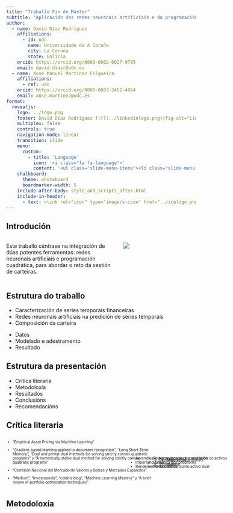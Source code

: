 ```yaml
---
title: "Traballo Fin de Máster"
subtitle: "Aplicación das redes neuronais artificiais e da programación cuadrática na xestión de carteiras"
author: 
  - name: David Díaz Rodríguez
    affiliations:
      - id: udc
        name: Universidade da A Coruña 
        city: La Coruña
        state: Galicia
    orcid: https://orcid.org/0000-0002-0927-9795
    email: david.diazr@udc.es
  - name: Xosé Manuel Martínez Filgueira
    affiliations:
      - ref: udc
    orcid: https://orcid.org/0000-0003-2452-4864
    email: xose.martinez@udc.es
format: 
  revealjs:
    logo: ../logo.png
    footer: David Díaz Rodríguez [![](../linkedinlogo.png){fig-alt="Linkedin profile" width=15px src=../linkedinlogo.png style="margin-bottom:0;"}](https://www.linkedin.com/in/david-d-6257951b8) [![](../githublogo.png){fig-alt="Github ptoject" width=15px src=../githublogo.png style="margin-bottom:0;"}](https://github.com/davidrsch/tfm-slides) [![](../Researchgatelogo.png){fig-alt="ResearchGate profile" width=15px src=../Researchgatelogo.png style="margin-bottom:0;"}](https://www.researchgate.net/profile/David-Diaz-Rodriguez) [![](../orcidlogo.png){fig-alt="ORCid profile" width=15px src=../orcidlogo.png style="margin-bottom:0;"}](https://orcid.org/0000-0002-0927-9795) 
    multiplex: false
    controls: true
    navigation-mode: linear
    transition: slide
    menu: 
      custom:
        - title: 'Language'
          icon: '<i class="fa fa-language">'
          content: '<ul class="slide-menu-items"><li class="slide-menu-item" data-item="0" ><a href="../index.html"><span class="slide-menu-item-title">Español</span></a></li><li class="slide-menu-item" data-item="0" ><a href="../en/index.html"><span class="slide-menu-item-title">English</span></a></li></ul>'
    chalkboard:
      theme: whiteboard
      boardmarker-width: 5
    include-after-body: style_and_scripts_after.html
    include-in-header: 
      - text: <link rel="icon" type="image/x-icon" href="../icologo.png">
---
```


## Introdución

:::: {.columns}

::: {.column width="60%"}
Este traballo céntrase na integración de dúas potentes ferramentas: redes neuronais artificiais e programación cuadrática, para abordar o reto da xestión de carteiras.
:::

::: {.column width="40%"}
![](../imagenes/00.intro.png){}
:::

::::

## Estrutura do traballo

::: {.incremental .fragment}
- Caracterización de series temporais financeiras
- Redes neuronais artificiais na predición de series temporais
- Composición da carteira
:::
::: {.nonincremental .fragment}
- Datos
- Modelado e adestramento
- Resultado
:::

## Estrutura da presentación

::: {.incremental}
- Crítica literaria
- Metodoloxía
- Resultados
- Conclusións
- Recomendacións
:::

## Crítica literaria

::::: {.columns style='display: flex !important; font-size: 0.7em'}
::: {.column width="80%"}
::: {.fragment fragment-index=1}
- "Empirical Asset Pricing via Machine Learning"
:::
::: {.fragment fragment-index=3}
- "Gradient-based learning applied to document recognition", "Long Short-Term Memory", "Dual and primal-dual methods for solving strictly convex quadratic programs" y "A numerically stable dual method for solving strictly convex quadratic programs"
:::
::: {.fragment fragment-index=5}
- "Comisión Nacional del Mercado de Valores y Bolsas y Mercados Españoles"
:::
::: {.fragment fragment-index=7}
- "Medium", "Investopedia", "colah's blog", "Machine Learning Mastery" y "A brief review of portfolio optimization techniques"
:::
:::
::: {.column style='display: flex; justify-content: center; align-items: center;'}
::: {.fragment .fade-in-then-out fragment-index=2 style='position: absolute'}

- Aprendizaxe automática para a avaliación de activos
- Importancia relativa dos preditores
- Rendemento da carteira
  
:::
::: {.fragment .fade-in-then-out fragment-index=4 style='position: absolute'}
- Redes neuronais de convulsión
- LSTM
- Método de conxunto activo dual 
:::
::: {.fragment .fade-in-then-out fragment-index=6 style='position: absolute'}
- Conceptos fundamentais
- Información
:::
::: {.fragment fragment-index=7}
- Material de apoio
:::
:::
:::::

## Metodoloxía {auto-animate=true auto-animate-easing="ease-in-out"}

::: {.r-vstack style="height: 80%;"}
::: {.r-hstack}

:::
:::

## Metodoloxía {auto-animate=true auto-animate-easing="ease-in-out" autoslide=2000}

::: {.fragment autoslide=200}
:::

![](../imagenes/01.BME.png){.fragment .absolute top=200 left=0 width="350" autoslide=20000}

![](../imagenes/02.yahoo.png){.fragment .absolute top=50 right=50 width="200" autoslide=5000}

![](../imagenes/03.error-observaciones.png){.fragment .absolute bottom=0 right=0 width="300" autoslide=35000}

::: {.r-vstack style="height: 80%;"}
::: {.r-hstack}
<div data-id="box1" auto-animate-delay="0" class="arrow-pointer-ff">
<p style="padding-left: 2em; padding-top: 1.6em; font-size: 0.7em;">
Datos
</p>
</div>
:::
:::

## Metodoloxía {auto-animate=true auto-animate-easing="ease-in-out" autoslide=2000}

::: {.fragment autoslide=200}
:::

![](../imagenes/04.volatilidad_gal.png){.fragment .absolute bottom=25 left=0 width="400" autoslide=10000}

![](../imagenes/05.Correlación.png){.fragment .absolute top=50 left=350 width="400" autoslide=10000}

![](../imagenes/06.Beta.png){.fragment .absolute bottom=200 right=25 width="200" autoslide=10000}

::: {.r-vstack style="height: 80%;"}
::: {.r-hstack}
<div data-id="box1" auto-animate-delay="0" class="arrow-pointer-ff">
<p style="padding-left: 2em; padding-top: 1.6em; font-size: 0.7em;">
Datos
</p>
</div>
:::
:::

## Metodoloxía {auto-animate=true auto-animate-easing="ease-in-out" autoslide=20}

::: {.r-stack style="height: 80%;"}
::: {.r-vstack style="height: 80%;"}
::: {.r-hstack}
<div data-id="box1" auto-animate-delay="0" class="arrow-pointer-ff">
<p style="padding-left: 2em; padding-top: 1.6em; font-size: 0.7em;">
Datos
</p>
</div>
:::
:::

::: {.fragment autoslide=200}
::: 

![](../imagenes/07.3dvecs_gal.gif){.fragment width="600rem" autoslide=60000}

:::

## Metodoloxía {auto-animate=true auto-animate-easing="ease-in-out" autoslide=2000}

::: {.r-vstack style="height: 80%;"}
::: {.r-hstack}
<div data-id="box1" auto-animate-delay="0" class="arrow-pointer-ff">
<p style="padding-left: 2em; padding-top: 1.6em; font-size: 0.7em;">
Datos
</p>
</div>
<div data-id="box2" auto-animate-delay="0" class="arrow-pointerf">
<p style="padding-left: 3em; padding-top: 1.6em; font-size: 0.7em;">
Modelado
</p>
</div>
:::
:::

## Metodoloxía {auto-animate=true auto-animate-easing="ease-in-out" autoslide=2000}

::: {.r-vstack style="height: 80%;"}
::: {.r-hstack}
<div data-id="box1" auto-animate-delay="0" class="arrow-pointer-ff">
<p style="padding-left: 2em; padding-top: 1.6em; font-size: 0.7em;">
Datos
</p>
</div>
<div data-id="box2" auto-animate-delay="0" class="arrow-pointerf">
<p style="padding-left: 3em; padding-top: 1.6em; font-size: 0.7em;">
Modelado
</p>
</div>
:::
:::

## Metodoloxía {auto-animate=true auto-animate-easing="ease-in-out" autoslide=2000}

::: {.r-stack style="height: 80%;"}
::: {.r-vstack style="height: 80%;"}
::: {.r-hstack}
<div data-id="box1" auto-animate-delay="0" class="arrow-pointer-ff">
<p style="padding-left: 2em; padding-top: 1.6em; font-size: 0.7em;">
Datos
</p>
</div>
<div data-id="box2" auto-animate-delay="0" class="arrow-pointerf">
<p style="padding-left: 3em; padding-top: 1.6em; font-size: 0.7em;">
Modelado
</p>
</div>
:::
:::

::: {.fragment autoslide=200}
::: 

![](../imagenes/08.estructras_gal.png){.fragment width="600rem" autoslide=20000}

:::

## Metodoloxía {auto-animate=true auto-animate-easing="ease-in-out" autoslide=20}

::: {.r-stack style="height: 80%;"}
::: {.r-vstack style="height: 80%;"}
::: {.r-hstack}
<div data-id="box1" auto-animate-delay="0" class="arrow-pointer-ff">
<p style="padding-left: 2em; padding-top: 1.6em; font-size: 0.7em;">
Datos
</p>
</div>
<div data-id="box2" auto-animate-delay="0" class="arrow-pointerf">
<p style="padding-left: 3em; padding-top: 1.6em; font-size: 0.7em;">
Modelado
</p>
</div>
<div data-id="box3" auto-animate-delay="0" class="arrow-pointerf" style="width:265px;">
<p style="padding-left: 3em; padding-top: 1.6em; font-size: 0.7em;">
Adestramento
</p>
</div>
:::
:::

::: {.fragment autoslide=200}
::: 

![](../imagenes/09.wfv_gal.png){.fragment width="600rem" autoslide=30000}

:::

## Metodoloxía {auto-animate=true auto-animate-easing="ease-in-out"}

::: {.r-vstack style="height: 80%;"}
::: {.r-hstack}
<div data-id="box1" auto-animate-delay="0" class="arrow-pointer-ff">
<p style="padding-left: 2em; padding-top: 1.6em; font-size: 0.7em;">
Datos
</p>
</div>
<div data-id="box2" auto-animate-delay="0" class="arrow-pointerf">
<p style="padding-left: 3em; padding-top: 1.6em; font-size: 0.7em;">
Modelado
</p>
</div>
<div data-id="box3" auto-animate-delay="0" class="arrow-pointerf" style="width:265px;">
<p style="padding-left: 3em; padding-top: 1.6em; font-size: 0.7em;">
Adestramento
</p>
</div>
<div data-id="box4" auto-animate-delay="0" class="arrow-pointerf">
<p style="padding-left: 3em; padding-top: 1.6em; font-size: 0.7em;">
Resultados
</p>
</div>
:::
:::

## Resultados

::: {.r-vstack}

```r

library(readr)
library(dplyr)
library(plotly)

dataindic <- read_csv("../data/indicadores.csv")
dataindic <- dataindic[,-1]

updatemenus <- list(
  list(
    showactive=TRUE,
    active=0,
    type="buttons",
    buttons=list(
      list(
        label = "1",
        method = "update",
        args = list(list(visible = list(F,T,T,F,F,F)),
                    list(title = "Indicadores Estructura-1"))),
      list(
        label = "2",
        method = "update",
        args = list(list(visible = list(F,F,F,T,T,F)),
                    list(title = "Indicadores Estructura-2"))),
      list(
        label = "3",
        method = "update",
        args = list(list(visible = list(T,F,F,F,F,T)),
                    list(title = "Indicadores Estructura-3")))
      )
    )
  )

fig <- plot_ly(dataindic, type = 'scatter', mode = 'lines')
fig <- fig |> 
  add_lines(x=~Date,
            y =~meanmse1,
            name='<span style = "font-family: KaTeX_Math; font-style: italic;"> MSE </span>',
            line= list(color="blue")) |>
  add_lines(x=~Date,
            y =~meanrsqrd1,
            name='<span style = "font-family: KaTeX_Math; font-style: italic;"> R<sup>2</sup> </span>',
            line= list(color="green")) |>
  add_lines(x=~Date,
            y =~meanmse2,
            name='<span style = "font-family: KaTeX_Math; font-style: italic;"> MSE </span>',
            line= list(color="blue"),
            visible=F) |>
  add_lines(x=~Date,
            y =~meanrsqrd2,
            name='<span style = "font-family: KaTeX_Math; font-style: italic;"> R<sup>2</sup> </span>',
            line= list(color="green"),
            visible=F) |>
  add_lines(x=~Date,
            y =~meanmse3,
            name='<span style = "font-family: KaTeX_Math; font-style: italic;"> MSE </span>',
            line= list(color="blue"),
            visible=F) |>
  add_lines(x=~Date,
            y =~meanrsqrd3,
            name='<span style = "font-family: KaTeX_Math; font-style: italic;"> R<sup>2</sup> </span>',
            line= list(color="green"),
            visible=F) |>
  layout(
    title="Indicadores Estructura-1",
    showlegend=T,
    legend = list(y = 0.5),
    xaxis=list(title="Data"),
    yaxis=list(title="Indicadores"),
    updatemenus=updatemenus
    )


# Show the plot
fig
```

:::

## Resultados

::: {.r-vstack}

```r

dataresults <- read_csv("../data/results.csv")
dataresults <- dataresults[,-1]

updatemenus <- list(
  list(
    showactive = TRUE,
    active=0,
    type="buttons",
    buttons=list(
      list(
        label = "1",
        method = "update",
        args = list(
          list(
            visible = c(F,T,T,T,T,T,T,T,F,F,F,F,F,F,F,F,F,F,F,F,F)),
                    list(title = "Carteiras Estructura-1"))),
      list(
        label = "2",
        method = "update",
        args = list(
          list(
            visible = c(F,F,F,F,F,F,F,F,T,T,T,T,T,T,T,F,F,F,F,F,F)),
                    list(title = "Carteiras Estructura-2"))),
      list(
        label = "3",
        method = "update",
        args = list(
          list(
            visible = c(T,F,F,F,F,F,F,F,F,F,F,F,F,F,F,T,T,T,T,T,T)),
                    list(title = "Carteiras Estructura-3")))
      )
    )
  )

fig <- plot_ly(dataresults, type = 'scatter', mode = 'lines')
fig <- fig |> 
  # Lineas de RNA1
  # Linea de valos máximos de RNA1
  add_lines(x=~Date, y =~max_y1, name="RNA", line= list(color="blue"),legendgroup = 'struct1') |>
  add_lines(x=~Date, y =~max_951, name="max951", line= list(color="blue"), fill = 'tonexty', fillcolor='rgba(18,18,255,0.2)',legendgroup = 'struct1', showlegend=F) |>
  add_lines(x=~Date, y =~min_51, name="min51", line= list(color="blue"), fill = 'tonexty', fillcolor='rgba(18,18,255,0.5)',legendgroup = 'struct1', showlegend=F) |>
  add_lines(x=~Date, y =~min_y1, name="min1", line= list(color="blue"), fill = 'tonexty', fillcolor='rgba(18,18,255,0.2)',legendgroup = 'struct1', showlegend=F) |>
  add_lines(x=~Date, y =~meanPortre1, name="meanP1", line= list(color="blue",dash = 'dash'),legendgroup = 'struct1', showlegend=F) |>
  add_lines(x=~Date, y =~IBEX1, name="IBEX", line= list(color="red")) |>
  add_lines(x=~Date, y =~Means1, name="Media", line= list(color="green")) |>
  # Lineas de RNA2
  # Linea de valos máximos de RNA2
  add_lines(x=~Date, y =~max_y2, name="RNA", line= list(color="blue"),visible=F,legendgroup = 'struct2') |>
  add_lines(x=~Date, y =~max_952, name="max952", line= list(color="blue"), fill = 'tonexty', fillcolor='rgba(18,18,255,0.2)',visible=F,legendgroup = 'struct2', showlegend=F) |>
  add_lines(x=~Date, y =~min_52, name="min52", line= list(color="blue"), fill = 'tonexty', fillcolor='rgba(18,18,255,0.5)',visible=F,legendgroup = 'struct2', showlegend=F) |>
  add_lines(x=~Date, y =~min_y2, name="min2", line= list(color="blue"), fill = 'tonexty', fillcolor='rgba(18,18,255,0.2)',visible=F,legendgroup = 'struct2', showlegend=F) |>
  add_lines(x=~Date, y =~meanPortre2, name="meanP2", line= list(color="blue",dash = 'dash'),visible=F,legendgroup = 'struct2', showlegend=F) |>
  add_lines(x=~Date, y =~IBEX2, name="IBEX", line= list(color="red"),visible=F) |>
  add_lines(x=~Date, y =~Means2, name="Media", line= list(color="green"),visible=F) |>
  # Lineas de RNA3
  # Linea de valos máximos de RNA3
  add_lines(x=~Date, y =~max_y3, name="RNA", line= list(color="blue"),visible=F,legendgroup = 'struct3') |>
  add_lines(x=~Date, y =~max_953, name="max953", line= list(color="blue"), fill = 'tonexty', fillcolor='rgba(18,18,255,0.2)',visible=F, legendgroup = 'struct3', showlegend=F) |>
  add_lines(x=~Date, y =~min_53, name="min53", line= list(color="blue"), fill = 'tonexty', fillcolor='rgba(18,18,255,0.5)',visible=F, legendgroup = 'struct3', showlegend=F) |>
  add_lines(x=~Date, y =~min_y3, name="min3", line= list(color="blue"), fill = 'tonexty', fillcolor='rgba(18,18,255,0.2)',visible=F, legendgroup = 'struct3', showlegend=F) |>
  add_lines(x=~Date, y =~meanPortre3, name="meanP3", line= list(color="blue",dash = 'dash'),visible=F, legendgroup = 'struct3', showlegend=F) |>
  add_lines(x=~Date, y =~IBEX3, name="IBEX", line= list(color="red"),visible=F) |>
  add_lines(x=~Date, y =~Means3, name="Media", line= list(color="green"),visible=F) |>
  layout(
    title="Carteiras Estructura-1",
    showlegend=T,
    legend = list(y = 0.5),
    xaxis=list(title="Data"),
    yaxis=list(title="Rendibilidade"),
    updatemenus=updatemenus)

# Show the plot
fig
```

:::

## Conclusións

::: {.r-vstack  style="height: 80%;"}
::: {.r-hstack}
:::{.incremental}
- Eficacia
- Ventaxa competitiva
:::
:::
:::

## Recomendacións

::: {.r-vstack style="height: 80%;"}
::: {.r-hstack}
:::{.incremental}
- Continuidade
- Validar
- Explicación
:::
:::
:::

## Máis

::: {.r-hstack text-align="center"}

[![Final Master’s Project](../imagenes/TFM_gal.png){.fragment width="400px"}](https://davidrsch.github.io/TFM/)

[![Dashboard](../imagenes/Dashboard.png){.fragment width="400px"}](https://daviddrsch.shinyapps.io/TFM_dashboard/)

:::